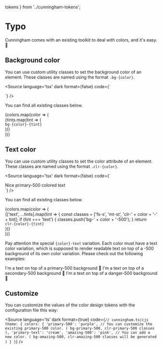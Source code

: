   tokens
} from '../cunningham-tokens';

<Meta title="Getting Started/Colors"/>


# Typo

Cunningham comes with an existing toolkit to deal with colors, and it's easy. 🎨

## Background color

You can use custom utility classes to set the background color of an element. These classes are named using the format `.bg-{color}`.

<Source
  language='tsx'
  dark
  format={false}
  code={`
  <div className="bg-primary-500"></div>
  `}
/>

You can find all existing classes below.

<Canvas isColumn={true} withSource="none">
  {colors.map(color => (
    <div key={color} style={{display: 'flex', gap: '5px'}}>
      {tints.map(tint => (
        <div key={color + tint} style={{display: 'flex', flexDirection: 'column', flexShrink: 0,flexBasis: '120px', alignItems: 'center', flexGrow: 1}}>
          <div style={{width: '72px', height: '48px'}} className={"bg-" + color + "-" + tint}></div>
          <code className="fs-s mt-st">bg-{color}-{tint}</code>
        </div>
      ))}
    </div>
  ))}
</Canvas>

## Text color

You can use custom utility classes to set the color attribute of an element. These classes are named using the format `.clr-{color}`.

<Source
  language='tsx'
  dark
  format={false}
  code={`
  <div className="clr-primary-500">Nice primary-500 colored text</div>
  `}
/>

You can find all existing classes below.

<Canvas isColumn={true} withSource="none">
  {colors.map(color => (
    <div key={color} style={{display: 'flex', gap: '10px'}}>
      {['text', ...tints].map(tint => {
        const classes = ['fs-s', 'mt-st', 'clr-' + color + '-' + tint];
        if (tint === 'text') {
          classes.push('bg-' + color + '-500');
        }
        return <div key={color + tint} style={{
          display: 'flex',
          flexDirection: 'column',
          flexShrink: 0,
          flexBasis: '110px',
          alignItems: 'center',
          flexGrow: 1
        }}>
          <code className={classes.join(' ')}>clr-{color}-{tint}</code>
        </div>
      })}
    </div>
  ))}
</Canvas>

Pay attention the special `{color}-text` variation. Each color must have a text color variation, which is supposed to
render readable text on top of a -500 background of its own color variation. Please check out the following examples:

<Canvas withSource="open">
<span className="bg-primary-500 clr-primary-text fw-medium p-t">
  I'm a text on top of a primary-500 background 👋
</span>
<span className="bg-secondary-500 clr-secondary-text fw-medium p-t">
  I'm a text on top of a secondary-500 background 👋
</span>
<span className="bg-danger-500 clr-danger-text fw-medium p-t">
  I'm a text on top of a danger-500 background 👋
</span>
</Canvas>

## Customize

You can customize the values of the color design tokens with the configuration file this way:

<Source
  language='ts'
  dark
  format={true}
  code={`
  // cunningham.ts|cjs
    theme: {
      colors: {
        'primary-500': 'purple', // You can customize the existing primary-500 color. ( bg-primary-500, clr-primary-500 classes ),
        'primary-text': 'cream',
        'amazing-500': 'pink', // You can add a new color. ( bg-amazing-500, clr-amazing-500 classes will be generated )
    }
  }
  `}
/>